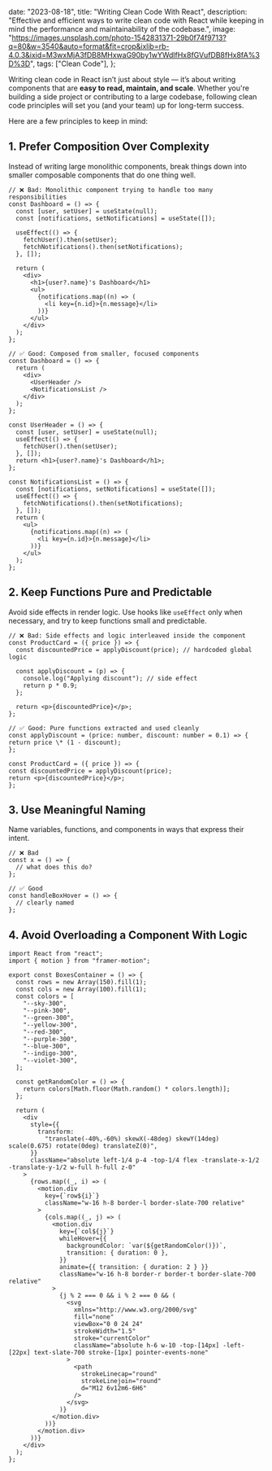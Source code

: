 
  date: "2023-08-18",
  title: "Writing Clean Code With React",
  description:
    "Effective and efficient ways to write clean code with React while keeping in mind the performance and maintainability of the codebase.",
  image:
    "https://images.unsplash.com/photo-1542831371-29b0f74f9713?q=80&w=3540&auto=format&fit=crop&ixlib=rb-4.0.3&ixid=M3wxMjA3fDB8MHxwaG90by1wYWdlfHx8fGVufDB8fHx8fA%3D%3D",
  tags: ["Clean Code"],
};


Writing clean code in React isn’t just about style — it’s about writing components that are **easy to read, maintain, and scale**. Whether you're building a side project or contributing to a large codebase, following clean code principles will set you (and your team) up for long-term success.

Here are a few principles to keep in mind:

## 1. Prefer Composition Over Complexity

Instead of writing large monolithic components, break things down into smaller composable components that do one thing well.

```tsx
// ❌ Bad: Monolithic component trying to handle too many responsibilities
const Dashboard = () => {
  const [user, setUser] = useState(null);
  const [notifications, setNotifications] = useState([]);

  useEffect(() => {
    fetchUser().then(setUser);
    fetchNotifications().then(setNotifications);
  }, []);

  return (
    <div>
      <h1>{user?.name}'s Dashboard</h1>
      <ul>
        {notifications.map((n) => (
          <li key={n.id}>{n.message}</li>
        ))}
      </ul>
    </div>
  );
};
```

```tsx
// ✅ Good: Composed from smaller, focused components
const Dashboard = () => {
  return (
    <div>
      <UserHeader />
      <NotificationsList />
    </div>
  );
};

const UserHeader = () => {
  const [user, setUser] = useState(null);
  useEffect(() => {
    fetchUser().then(setUser);
  }, []);
  return <h1>{user?.name}'s Dashboard</h1>;
};

const NotificationsList = () => {
  const [notifications, setNotifications] = useState([]);
  useEffect(() => {
    fetchNotifications().then(setNotifications);
  }, []);
  return (
    <ul>
      {notifications.map((n) => (
        <li key={n.id}>{n.message}</li>
      ))}
    </ul>
  );
};
```

## 2. Keep Functions Pure and Predictable

Avoid side effects in render logic. Use hooks like `useEffect` only when necessary, and try to keep functions small and predictable.

```tsx
// ❌ Bad: Side effects and logic interleaved inside the component
const ProductCard = ({ price }) => {
  const discountedPrice = applyDiscount(price); // hardcoded global logic

  const applyDiscount = (p) => {
    console.log("Applying discount"); // side effect
    return p * 0.9;
  };

  return <p>{discountedPrice}</p>;
};
```

```tsx
// ✅ Good: Pure functions extracted and used cleanly
const applyDiscount = (price: number, discount: number = 0.1) => {
return price \* (1 - discount);
};

const ProductCard = ({ price }) => {
const discountedPrice = applyDiscount(price);
return <p>{discountedPrice}</p>;
};
```

## 3. Use Meaningful Naming

Name variables, functions, and components in ways that express their intent.

```tsx
// ❌ Bad
const x = () => {
  // what does this do?
};

// ✅ Good
const handleBoxHover = () => {
  // clearly named
};
```

## 4. Avoid Overloading a Component With Logic

```tsx
import React from "react";
import { motion } from "framer-motion";

export const BoxesContainer = () => {
  const rows = new Array(150).fill(1);
  const cols = new Array(100).fill(1);
  const colors = [
    "--sky-300",
    "--pink-300",
    "--green-300",
    "--yellow-300",
    "--red-300",
    "--purple-300",
    "--blue-300",
    "--indigo-300",
    "--violet-300",
  ];

  const getRandomColor = () => {
    return colors[Math.floor(Math.random() * colors.length)];
  };

  return (
    <div
      style={{
        transform:
          "translate(-40%,-60%) skewX(-48deg) skewY(14deg) scale(0.675) rotate(0deg) translateZ(0)",
      }}
      className="absolute left-1/4 p-4 -top-1/4 flex -translate-x-1/2 -translate-y-1/2 w-full h-full z-0"
    >
      {rows.map((_, i) => (
        <motion.div
          key={`row${i}`}
          className="w-16 h-8 border-l border-slate-700 relative"
        >
          {cols.map((_, j) => (
            <motion.div
              key={`col${j}`}
              whileHover={{
                backgroundColor: `var(${getRandomColor()})`,
                transition: { duration: 0 },
              }}
              animate={{ transition: { duration: 2 } }}
              className="w-16 h-8 border-r border-t border-slate-700 relative"
            >
              {j % 2 === 0 && i % 2 === 0 && (
                <svg
                  xmlns="http://www.w3.org/2000/svg"
                  fill="none"
                  viewBox="0 0 24 24"
                  strokeWidth="1.5"
                  stroke="currentColor"
                  className="absolute h-6 w-10 -top-[14px] -left-[22px] text-slate-700 stroke-[1px] pointer-events-none"
                >
                  <path
                    strokeLinecap="round"
                    strokeLinejoin="round"
                    d="M12 6v12m6-6H6"
                  />
                </svg>
              )}
            </motion.div>
          ))}
        </motion.div>
      ))}
    </div>
  );
};
```
